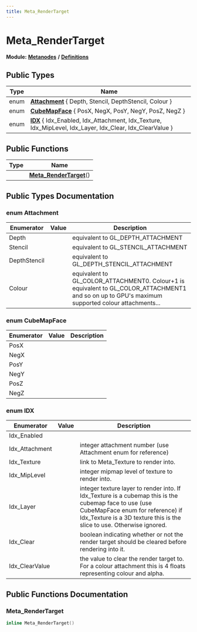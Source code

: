 ```yaml
---
title: Meta_RenderTarget
---
```


# Meta_RenderTarget

**Module:** **[Metanodes](../../modules/metanodes/index.mdx)** **/** **[Definitions](../../modules/metanodes/definitions.mdx)**

## Public Types

| Type           | Name           |
| -------------- | -------------- |
| enum| **[Attachment](#enum-attachment)** \{ Depth, Stencil, DepthStencil, Colour \} |
| enum| **[CubeMapFace](#enum-cubemapface)** \{ PosX, NegX, PosY, NegY, PosZ, NegZ \} |
| enum| **[IDX](#enum-idx)** \{ Idx_Enabled, Idx_Attachment, Idx_Texture, Idx_MipLevel, Idx_Layer, Idx_Clear, Idx_ClearValue \} |

## Public Functions

| Type           | Name           |
| -------------- | -------------- |
| | **[Meta_RenderTarget](#meta-rendertarget)**() |

## Public Types Documentation

### enum Attachment

| Enumerator | Value | Description |
| ---------- | ----- | ----------- |
| Depth | | equivalent to GL_DEPTH_ATTACHMENT   |
| Stencil | | equivalent to GL_STENCIL_ATTACHMENT   |
| DepthStencil | | equivalent to GL_DEPTH_STENCIL_ATTACHMENT   |
| Colour | | equivalent to GL_COLOR_ATTACHMENT0. Colour+1 is equivalent to GL_COLOR_ATTACHMENT1 and so on up to GPU's maximum supported colour attachments...   |

### enum CubeMapFace

| Enumerator | Value | Description |
| ---------- | ----- | ----------- |
| PosX | |   |
| NegX | |   |
| PosY | |   |
| NegY | |   |
| PosZ | |   |
| NegZ | |   |

### enum IDX

| Enumerator | Value | Description |
| ---------- | ----- | ----------- |
| Idx_Enabled | |   |
| Idx_Attachment | | integer attachment number (use Attachment enum for reference)   |
| Idx_Texture | | link to Meta_Texture to render into.   |
| Idx_MipLevel | | integer mipmap level of texture to render into.   |
| Idx_Layer | | integer texture layer to render into. If Idx_Texture is a cubemap this is the cubemap face to use (use CubeMapFace enum for reference) if Idx_Texture is a 3D texture this is the slice to use. Otherwise ignored.   |
| Idx_Clear | | boolean indicating whether or not the render target should be cleared before rendering into it.   |
| Idx_ClearValue | | the value to clear the render target to. For a colour attachment this is 4 floats representing colour and alpha.   |

## Public Functions Documentation

### Meta_RenderTarget

```cpp
inline Meta_RenderTarget()
```
